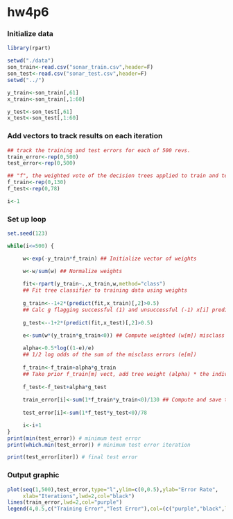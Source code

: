 hw4p6 
========================================================  

### Initialize data

```r
library(rpart)

setwd("./data")
son_train<-read.csv("sonar_train.csv",header=F)
son_test<-read.csv("sonar_test.csv",header=F)
setwd("../")

y_train<-son_train[,61]
x_train<-son_train[,1:60]

y_test<-son_test[,61]
x_test<-son_test[,1:60]

```

### Add vectors to track results on each iteration

```r
## track the training and test errors for each of 500 revs.
train_error<-rep(0,500)
test_error<-rep(0,500)

## "f", the weighted vote of the decision trees applied to train and test data. 
f_train<-rep(0,130)
f_test<-rep(0,78)

i<-1

```

### Set up loop

```r
set.seed(123)

while(i<=500) {

     w<-exp(-y_train*f_train) ## Initialize vector of weights

     w<-w/sum(w) ## Normalize weights
     
     fit<-rpart(y_train~.,x_train,w,method="class") 
     ## Fit tree classifier to training data using weights
     
     g_train<--1+2*(predict(fit,x_train)[,2]>0.5)
     ## Calc g flagging successful (1) and unsuccessful (-1) x[i] predictions
           
     g_test<--1+2*(predict(fit,x_test)[,2]>0.5)

     e<-sum(w*(y_train*g_train<0)) ## Compute weighted (w[m]) misclass errors (e[m]) 
     
     alpha<-0.5*log((1-e)/e)
     ## 1/2 log odds of the sum of the misclass errors (e[m])
     
     f_train<-f_train+alpha*g_train
     ## Take prior f_train[m] vect, add tree weight (alpha) * the indiv observation values (g[m]) combining tree and observation weights
     
     f_test<-f_test+alpha*g_test
     
     train_error[i]<-sum(1*f_train*y_train<0)/130 ## Compute and save training error 
     
     test_error[i]<-sum(1*f_test*y_test<0)/78

     i<-i+1
}
print(min(test_error)) # minimum test error
print(which.min(test_error)) # minimum test error iteration

print(test_error[iter]) # final test error
```

### Output graphic

```r
plot(seq(1,500),test_error,type="l",ylim=c(0,0.5),ylab="Error Rate",
     xlab="Iterations",lwd=2,col="black")
lines(train_error,lwd=2,col="purple")
legend(4,0.5,c("Training Error","Test Error"),col=(c("purple","black",lwd=2)))
```